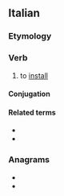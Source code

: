 ==Italian==

===Etymology===
{{confix|in|sede|are|lang=it}}

===Verb===
{{it-verb}}

# {{lb|it|transitive}} to [[install]] {{qualifier|someone in office}}

====Conjugation====
{{it-conj-iare|insedi|avere}}

====Related terms====
* {{l|it|insediamento}}
* {{l|it|insediarsi}}

===Anagrams===
* {{l|it|desinerai}}
* {{l|it|insedierà}}